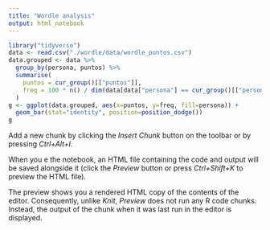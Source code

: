 ```yaml
---
title: "Wordle analysis"
output: html_notebook
---
```


```r
library("tidyverse")
data <- read.csv("./wordle/data/wordle_puntos.csv")
data.grouped <- data %>% 
  group_by(persona, puntos) %>%
  summarise(
    puntos = cur_group()[["puntos"]],
    freq = 100 * n() / dim(data[data["persona"] == cur_group()[["persona"]], ])[1]
  )
g <- ggplot(data.grouped, aes(x=puntos, y=freq, fill=persona)) + 
  geom_bar(stat="identity", position=position_dodge())
g
```

Add a new chunk by clicking the *Insert Chunk* button on the toolbar or by pressing *Ctrl+Alt+I*.

When you e the notebook, an HTML file containing the code and output will be saved alongside it (click the *Preview* button or press *Ctrl+Shift+K* to preview the HTML file).

The preview shows you a rendered HTML copy of the contents of the editor. Consequently, unlike *Knit*, *Preview* does not run any R code chunks. Instead, the output of the chunk when it was last run in the editor is displayed.
